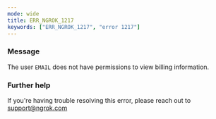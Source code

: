 ```yaml
---
mode: wide
title: ERR_NGROK_1217
keywords: ["ERR_NGROK_1217", "error 1217"]
---
```


### Message

The user `EMAIL` does not have permissions to view billing information.

### Further help

If you're having trouble resolving this error, please reach out to [support@ngrok.com](mailto:support@ngrok.com?subject=Help%20with%20ERR_NGROK_1217)
